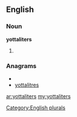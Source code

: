 ==English==

===Noun===
'''yottaliters'''

# {{plural of|[[yottaliter]]}}

===Anagrams===
* {{alphagram|aeilorsttty}}
* [[yottalitres#English|yottalitres]]

[[Category:English plurals]]

[[ar:yottaliters]]
[[my:yottaliters]]